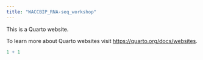 ```yaml
---
title: "WACCBIP_RNA-seq_workshop"
---
```


This is a Quarto website.

To learn more about Quarto websites visit <https://quarto.org/docs/websites>.

```r
1 + 1
```
